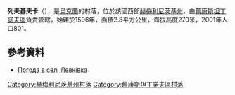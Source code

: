 {{coord|49|47|17|N|27|33|12|E|scale:100000|display=title}}

'''列夫基夫卡'''（{{lang-uk|Левківка}}），是[[烏克蘭|烏克蘭]]的村落，位於該國西部[[赫梅利尼茨基州|赫梅利尼茨基州]]，由[[舊康斯坦丁諾夫區|舊康斯坦丁諾夫區]]負責管轄，始建於1596年，面積2.8平方公里，海拔高度270米，2001年人口801。

==參考資料==
* [http://weather.in.ua/ua/hmel'nickaja/13134 Погода в селі Левківка]{{Wayback|url=http://weather.in.ua/ua/hmel%27nickaja/13134 |date=20111220074130 }}

{{DEFAULTSORT:Левківка}}
[[Category:赫梅利尼茨基州村落|Category:赫梅利尼茨基州村落]]
[[Category:舊康斯坦丁諾夫區村落|Category:舊康斯坦丁諾夫區村落]]


{{Khmelnytskyi-geo-stub}}